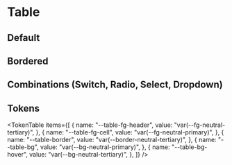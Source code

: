 



<Meta title="Table" of={TableStories} />

# Table

<ThemeSelect />

## Default

<Canvas of={TableStories.Default} />

## Bordered

<Canvas of={TableStories.Bordered} />

## Combinations (Switch, Radio, Select, Dropdown)

<Canvas of={TableStories.Other} />

## Tokens

<TokenTable
  items={[
    {
      name: "--table-fg-header",
      value: "var(--fg-neutral-tertiary)",
    },
    {
      name: "--table-fg-cell",
      value: "var(--fg-neutral-primary)",
    },
    {
      name: "--table-border",
      value: "var(--border-neutral-tertiary)",
    },
    {
      name: "--table-bg",
      value: "var(--bg-neutral-primary)",
    },
    {
      name: "--table-bg-hover",
      value: "var(--bg-neutral-tertiary)",
    },
  ]}
/>

<Toaster className="sb-unstyled" position="bottom-right" />

